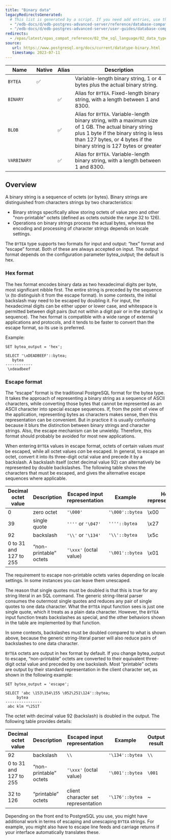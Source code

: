 ```yaml
---
title: "Binary data"
legacyRedirectsGenerated:
  # This list is generated by a script. If you need add entries, use the `legacyRedirects` key.
  - "/edb-docs/d/edb-postgres-advanced-server/reference/database-compatibility-for-oracle-developers-reference-guide/9.6/Database_Compatibility_for_Oracle_Developers_Reference_Guide.1.013.html"
  - "/edb-docs/d/edb-postgres-advanced-server/user-guides/database-compatibility-for-oracle-developers-guide/9.5/Database_Compatibility_for_Oracle_Developers_Guide.1.045.html"
redirects:
  - /epas/latest/epas_compat_reference/02_the_sql_language/02_data_types/03_binary_data/ #generated for docs/epas/reorg-role-use-case-mode
source:
   url: https://www.postgresql.org/docs/current/datatype-binary.html
   timestamp: 2023-07-11
---
```


<div id="binary_data" class="registered_link"></div>

| Name        | Native | Alias | Description                                                                                                                              | 
| ----------- | ------ | ----- | ------------------------------------------------------------------------------------------------------------------------------------------ | 
| `BYTEA`     | ✅     |        | Variable-length binary string, 1 or 4 bytes plus the actual binary string. 
| `BINARY`    |        | ✅     | Alias for `BYTEA`. Fixed-length binary string, with a length between 1 and 8300.                                                                                                          | 
| `BLOB`      |        | ✅     | Alias for `BYTEA`. Variable-length binary string, with a maximum size of 1 GB. The actual binary string plus 1 byte if the binary string is less than 127 bytes, or 4 bytes if the binary string is 127 bytes or greater |
| `VARBINARY` |        | ✅     | Alias for `BYTEA`. Variable-length binary string, with a length between 1 and 8300.                                                                                                            |

## Overview

A binary string is a sequence of octets (or bytes). Binary strings are distinguished from characters strings by two characteristics: 

-  Binary strings specifically allow storing octets of value zero and other "non-printable" octets (defined as octets outside the range 32 to 126). 
-  Operations on binary strings process the actual bytes, whereas the encoding and processing of character strings depends on locale settings.

The `BYTEA` type supports two formats for input and output: “hex” format and “escape” format. Both of these are always accepted on input. The output format depends on the configuration parameter bytea_output; the default is hex. 

### Hex format

The hex format encodes binary data as two hexadecimal digits per byte, most significant nibble first. The entire string is preceded by the sequence \x (to distinguish it from the escape format). In some contexts, the initial backslash may need to be escaped by doubling it. For input, the hexadecimal digits can be either upper or lower case, and whitespace is permitted between digit pairs (but not within a digit pair or in the starting \x sequence). The hex format is compatible with a wide range of external applications and protocols, and it tends to be faster to convert than the escape format, so its use is preferred.

Example:

```
SET bytea_output = 'hex';

SELECT '\xDEADBEEF'::bytea;
   bytea
------------
 \xdeadbeef
```

### Escape format

The “escape” format is the traditional PostgreSQL format for the bytea type. It takes the approach of representing a binary string as a sequence of ASCII characters, while converting those bytes that cannot be represented as an ASCII character into special escape sequences. If, from the point of view of the application, representing bytes as characters makes sense, then this representation can be convenient. But in practice it is usually confusing because it blurs the distinction between binary strings and character strings. Also, the escape mechanism can be unwieldy. Therefore, this format should probably be avoided for most new applications.

When entering `BYTEA` values in escape format, octets of certain values *must* be escaped, while all octet values *can* be escaped. In general, to escape an octet, convert it into its three-digit octal value and precede it by a backslash. A backslash itself (octet decimal value 92) can alternatively be represented by double backslashes. The following table shows the characters that must be escaped, and gives the alternative escape sequences where applicable.

| Decimal octet value    | Description            | Escaped input representation | Example        | Hex representation |
| ---------------------- | ---------------------- | ---------------------------- | --------------- | ------------------ |
|  0                     | zero octet             | `'\000'`                     | `'\000'::bytea` | \x00               |
| 39                     | single quote           | `''''` or `'\047'`           | `''''::bytea`   | \x27               |
| 92                     | backslash              | `'\\'` or `'\134'`           | `'\\'::bytea`   | \x5c               |
| 0 to 31 and 127 to 255 | “non-printable” octets | `'\xxx'` (octal value)       | `'\001'::bytea` | \x01               |

The requirement to escape non-printable octets varies depending on locale settings. In some instances you can leave them unescaped.

The reason that single quotes must be doubled is that this is true for any string literal in an SQL command. The generic string-literal parser consumes the outermost single quotes and reduces any pair of single quotes to one data character. What the `BYTEA` input function sees is just one single quote, which it treats as a plain data character. However, the `BYTEA` input function treats backslashes as special, and the other behaviors shown in the table are implemented by that function.

In some contexts, backslashes must be doubled compared to what is shown above, because the generic string-literal parser will also reduce pairs of backslashes to one data character.

`BYTEA` octets are output in hex format by default. If you change bytea_output to escape, “non-printable” octets are converted to their equivalent three-digit octal value and preceded by one backslash. Most “printable” octets are output by their standard representation in the client character set, as shown in the following example:

```
SET bytea_output = 'escape';

SELECT 'abc \153\154\155 \052\251\124'::bytea;
     bytea
----------------
 abc klm *\251T
```

The octet with decimal value 92 (backslash) is doubled in the output. The following table provides details:

| Decimal octet value    | Description            | Escaped input representation        | Example         | Output result |
| ---------------------- | ---------------------- | ----------------------------------- | --------------- | ------------- |
| 92                     | backslash              | `\\`                                | `'\134'::bytea` | `\\`          |
| 0 to 31 and 127 to 255 | “non-printable” octets | `'\xxx'` (octal value)              | `'\001'::bytea` | `\001`        |
| 32 to 126              | “printable” octets     | client character set representation | `'\176'::bytea` | ~             |

Depending on the front end to PostgreSQL you use, you might have additional work in terms of escaping and unescaping `BYTEA` strings. For example, you might also have to escape line feeds and carriage returns if your interface automatically translates these.

